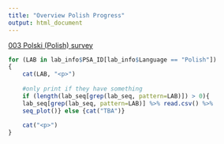 ```yaml
---
title: "Overview Polish Progress"
output: html_document
---
```


[003 Polski (Polish) survey](http://unf.co1.qualtrics.com/jfe/form/SV_eRsPzaFSS4fLKeN?Q_Language=PL)

```r

for (LAB in lab_info$PSA_ID[lab_info$Language == "Polish"])
{
    cat(LAB, "<p>")
    
    #only print if they have something 
    if (length(lab_seq[grep(lab_seq, pattern=LAB)]) > 0){
    lab_seq[grep(lab_seq, pattern=LAB)] %>% read.csv() %>%
    seq_plot()} else {cat("TBA")}
    
    cat("<p>")
}

```